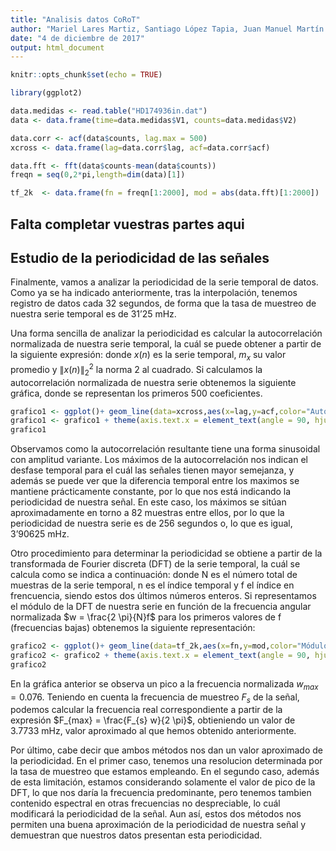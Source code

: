 ```yaml
---
title: "Analisis datos CoRoT"
author: "Mariel Lares Martiz, Santiago López Tapia, Juan Manuel Martín Doñas"
date: "4 de diciembre de 2017"
output: html_document
---
```


```r
knitr::opts_chunk$set(echo = TRUE)

library(ggplot2)

data.medidas <- read.table("HD174936in.dat")
data <- data.frame(time=data.medidas$V1, counts=data.medidas$V2)

data.corr <- acf(data$counts, lag.max = 500)
xcross <- data.frame(lag=data.corr$lag, acf=data.corr$acf)

data.fft <- fft(data$counts-mean(data$counts))
freqn = seq(0,2*pi,length=dim(data)[1])

tf_2k  <- data.frame(fn = freqn[1:2000], mod = abs(data.fft)[1:2000])
```

## Falta completar vuestras partes aqui



## Estudio de la periodicidad de las señales

Finalmente, vamos a analizar la periodicidad de la serie temporal de datos. Como ya se ha indicado anteriormente, tras la interpolación, tenemos registro de datos cada 32 segundos, de forma que la tasa de muestreo de nuestra serie temporal es de 31'25 mHz.

Una forma sencilla de analizar la periodicidad es calcular la autocorrelación normalizada de nuestra serie temporal, la cuál se puede obtener a partir de la siguiente expresión:
\begin{equation}
R_{x} (k) = \frac{\sum_{n} (x(n) - m_{x})(x(n-k) - m_{x})}{\lVert x(n) \rVert_{2}^{2}}
\end{equation}
donde $x(n)$ es la serie temporal, $m_{x}$ su valor promedio y $\lVert x(n) \rVert_{2}^{2}$ la norma 2 al cuadrado. Si calculamos la autocorrelación normalizada de nuestra serie obtenemos la siguiente gráfica, donde se representan los primeros 500 coeficientes.

```r
grafico1 <- ggplot()+ geom_line(data=xcross,aes(x=lag,y=acf,color="Autocorrelación normalizada",group=1))
grafico1 <- grafico1 + theme(axis.text.x = element_text(angle = 90, hjust = 1))
grafico1
```

Observamos como la autocorrelación resultante tiene una forma sinusoidal con amplitud variante. Los máximos de la autocorrelación nos indican el desfase temporal para el cuál las señales tienen mayor semejanza, y además se puede ver que la diferencia temporal entre los maximos se mantiene prácticamente constante, por lo que nos está indicando la periodicidad de nuestra señal. En este caso, los máximos se sitúan aproximadamente en torno a 82 muestras entre ellos, por lo que la periodicidad de nuestra serie es de 256 segundos o, lo que es igual, 3'90625 mHz.

Otro procedimiento para determinar la periodicidad se obtiene a partir de la transformada de Fourier discreta (DFT) de la serie temporal, la cuál se calcula como se indica a continuación:
\begin{equation}
X(f)= \sum_{n=0}^{N-1} x(n) e^{- \frac{2 \pi i}{N}fn}
\end{equation}
donde N es el número total de muestras de la serie temporal, n es el índice temporal y f el índice en frencuencia, siendo estos dos últimos números enteros. Si representamos el módulo de la DFT de nuestra serie en función de la frecuencia angular normalizada $w = \frac{2 \pi}{N}f$ para los primeros valores de f (frecuencias bajas) obtenemos la siguiente representación:

```r
grafico2 <- ggplot()+ geom_line(data=tf_2k,aes(x=fn,y=mod,color="Módulo DFT",group=1))
grafico2 <- grafico2 + theme(axis.text.x = element_text(angle = 90, hjust = 1))
grafico2
```

En la gráfica anterior se observa un pico a la frecuencia normalizada $w_{max} = 0.076$. Teniendo en cuenta la frecuencia de muestreo $F_{s}$ de la señal, podemos calcular la frecuencia real correspondiente a partir de la expresión $F_{max} = \frac{F_{s} w}{2 \pi}$, obtieniendo un valor de 3.7733 mHz, valor aproximado al que hemos obtenido anteriormente.

Por último, cabe decir que ambos métodos nos dan un valor aproximado de la periodicidad. En el primer caso, tenemos una resolucion determinada por la tasa de muestreo que estamos empleando. En el segundo caso, además de esta limitación, estamos considerando solamente el valor de pico de la DFT, lo que nos daría la frecuencia predominante, pero tenemos tambien contenido espectral en otras frecuencias no despreciable, lo cuál modificará la periodicidad de la señal. Aun así, estos dos métodos nos permiten una buena aproximación de la periodicidad de nuestra señal y demuestran que nuestros datos presentan esta periodicidad.
